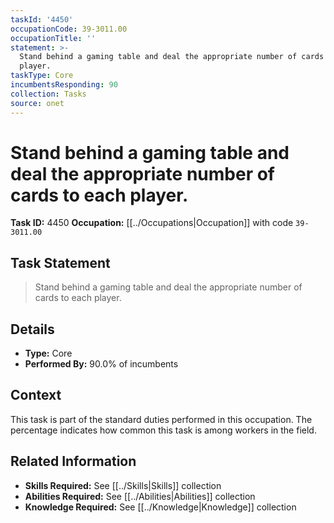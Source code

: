```yaml
---
taskId: '4450'
occupationCode: 39-3011.00
occupationTitle: ''
statement: >-
  Stand behind a gaming table and deal the appropriate number of cards to each
  player.
taskType: Core
incumbentsResponding: 90
collection: Tasks
source: onet
---
```

# Stand behind a gaming table and deal the appropriate number of cards to each player.

**Task ID:** 4450
**Occupation:** [[../Occupations|Occupation]] with code `39-3011.00`

## Task Statement

> Stand behind a gaming table and deal the appropriate number of cards to each player.

## Details

- **Type:** Core
- **Performed By:** 90.0% of incumbents

## Context

This task is part of the standard duties performed in this occupation. The percentage indicates how common this task is among workers in the field.

## Related Information

- **Skills Required:** See [[../Skills|Skills]] collection
- **Abilities Required:** See [[../Abilities|Abilities]] collection
- **Knowledge Required:** See [[../Knowledge|Knowledge]] collection
